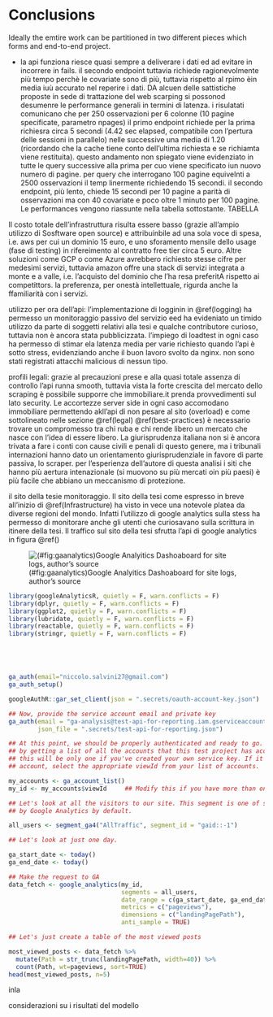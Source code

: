 # Conclusions{#conclusions}

<!-- with UI build with free tool for front end design ion shiny [fomantic-ui](https://fomantic-ui.com/). prendi shiny app e rifai interface. in questo blog vedi Hacaton tirato e vincitori [blog](https://blog.rstudio.com/2020/11/10/the-appsilon-shiny-semantic-pocontest/).  -->

<!-- Senno app paula moraga che ha già simil modello dentro, -->

<!-- senno flexdashboard paula moraga. -->

<!-- [this inspiration](https://demo.appsilon.ai/apps/polluter/) -->

<!-- Reacttable blended in leaflet -->
<!-- https://glin.github.io/reactable/articles/examples.html -->

Ideally the emtire work can be partitioned in two different pieces which forms and end-to-end project.

- la api funziona riesce quasi sempre a deliverare i dati ed ad evitare in incorrere in fails. il secondo endpoint tuttavia richiede ragionevolmente più tempo perchè le covariate sono di più, tuttavia rispetto al rpimo èin media iuù accurato nel reperire i dati. DA alcuen delle sattistiche proposte in sede di trattazione del web scarping si possonod desumenre le performance generali in termini di latenza. i risulatati comunicano che per 250 osservazioni per 6 colonne (10 pagine specificate, parametro npages) il primo endpoint richiede per la prima richiesra circa 5 secondi (4.42 sec elapsed, compatibile con l'pertura delle sessioni in parallelo) nelle successive una media di 1.20 (ricordando che la cache tiene conto dell'ultima richiesta e se richiamta viene restituita). questo andamento non spiegato viene evidenziato in tutte le query successive alla prima per cuo viene specificato iun nuovo numero di pagine. per query che interrogano 100 pagine equivelnti a 2500 osservazioni il temp linermente richiedendo 15 secondi. il secondo endpoint, più lento, chiede 15 secondi per 10 pagine a parità di osservazioni ma con 40 covariate e poco oltre 1 minuto per 100 pagine. Le performances vengono riassunte nella tabella sottostante. TABELLA


Il costo totale dell'infrastruttura risulta essere basso (grazie all'ampio utilizzo di Sosftware open source) e attribuinbile ad una sola voce di spesa, i.e. aws per cui un dominio 15 euro, e uno sforamento mensile dello usage (fase di testing) in rifereimento al contratto free tier circa 5 euro. Altre soluzioni come GCP o come Azure avrebbero richiesto stesse cifre per medesimi servizi, tuttavia amazon offre una stack di servizi integrata a monte e a valle, i.e. l'acquisto del dominio che l'ha resa preferitA rispetto ai competittors. la preferenza, per onestà intellettuale, rigurda anche la ffamiliarità con i servizi. 

utilizzo per ora dell'api: l'implementazione di logginin in \@ref(logging) ha permesso un monitoraggio passivo del servizio eed ha evideniato un timido utilizzo da parte di soggetti relativi alla tesi e qualche contributore curioso, tuttavia non è ancora stata pubblicizzata. l'impiego di loadtest in ogni caso ha permesso di stimar ela latenza media per varie richiesto quando l'api è sotto stress, evidenziando anche il buon lavoro svolto da nginx. non sono stati registrati attacchi malicious di nessun tipo. 

profili legali: grazie al precauzioni prese e alla quasi totale assenza di controllo l'api runna smooth, tuttavia vista la forte crescita del mercato dello scraping è possibile supporre che immobiliare.it prenda provvedimenti sul lato security. Le accortezze server side in ogni caso accomodano immobiliare permettendo akll'api di non pesare al sito (overload) e come sottolineato nelle sezione \@ref(legal)  \@ref(best-practices) è necessario trovare un compromesso tra chi ruba e chi rende libero un mercato che nasce con l'idea di essere libero. La giurisprudenza italiana non si è ancora trivata a fare i conti con cause civili e penali di questo genere, ma i tribunali internazioni hanno dato un orientamento giurisprudenziale in favore di parte passiva, lo scraper. per l'esperienza dell'autore di questa analisi i siti che hanno più aertura intenazionale (si muovono su più mercati oin più paesi) è più facile che abbiano un meccanismo di protezione. 

il sito della tesie monitoraggio. Il sito della tesi come espresso in breve all'inizio di \@ref(Infrastructure) ha visto in vece una notevole platea da diverse regioni del mondo. Infatti l'utilizzo di google analytics sulla stess ha permesso di monitorare anche gli utenti che curiosavano sulla scrittura in itinere della tesi. Il traffico sul sito della tesi sfrutta l'api di google analytics in figura \@ref() 


![(#fig:gaanalytics)Google Analyitics Dashoaboard for site logs, author's source](images/analytics_dashbboard.jpg)

```r
library(googleAnalyticsR, quietly = F, warn.conflicts = F)
library(dplyr, quietly = F, warn.conflicts = F)
library(ggplot2, quietly = F, warn.conflicts = F)
library(lubridate, quietly = F, warn.conflicts = F)
library(reactable, quietly = F, warn.conflicts = F)
library(stringr, quietly = F, warn.conflicts = F)





ga_auth(email="niccolo.salvini27@gmail.com")
ga_auth_setup() 

googleAuthR::gar_set_client(json = ".secrets/oauth-account-key.json")

## Now, provide the service account email and private key
ga_auth(email = "ga-analysis@test-api-for-reporting.iam.gserviceaccount.com",
        json_file = ".secrets/test-api-for-reporting.json")

## At this point, we should be properly authenticated and ready to go. We can test this
## by getting a list of all the accounts that this test project has access to. Typically,
## this will be only one if you've created your own service key. If it isn't your only
## account, select the appropriate viewId from your list of accounts.

my_accounts <- ga_account_list()
my_id <- my_accounts$viewId     ## Modify this if you have more than one account

## Let's look at all the visitors to our site. This segment is one of several provided
## by Google Analytics by default.

all_users <- segment_ga4("AllTraffic", segment_id = "gaid::-1")

## Let's look at just one day.

ga_start_date <- today()
ga_end_date <- today()

## Make the request to GA
data_fetch <- google_analytics(my_id,
                               segments = all_users,
                               date_range = c(ga_start_date, ga_end_date),
                               metrics = c("pageviews"),
                               dimensions = c("landingPagePath"),
                               anti_sample = TRUE)

## Let's just create a table of the most viewed posts

most_viewed_posts <- data_fetch %>% 
  mutate(Path = str_trunc(landingPagePath, width=40)) %>% 
  count(Path, wt=pageviews, sort=TRUE)
head(most_viewed_posts, n=5)


```

inla 

considerazioni su i risultati del modello



